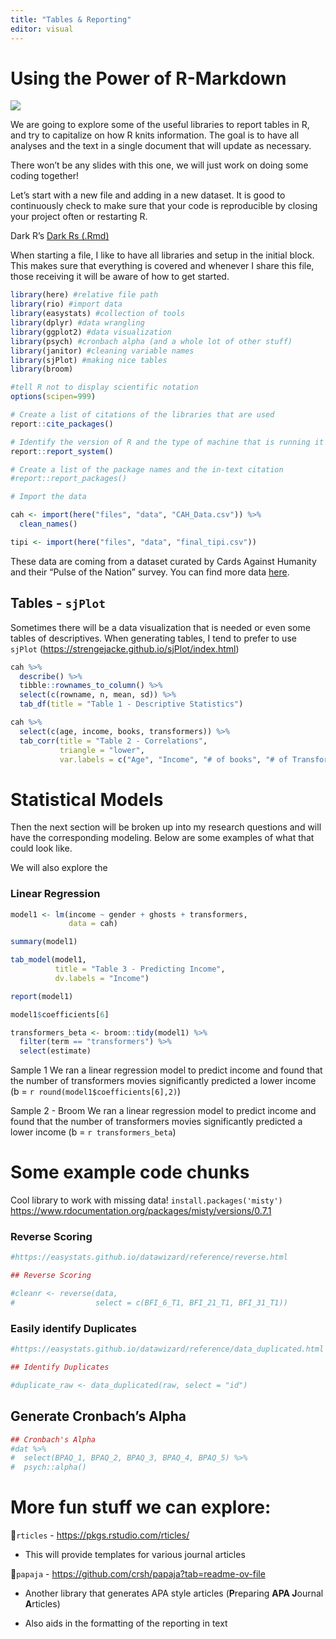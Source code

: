 ```yaml
---
title: "Tables & Reporting"
editor: visual
---
```


# Using the Power of R-Markdown

![](images/clipboard-861228540.png)

We are going to explore some of the useful libraries to report tables in R, and try to capitalize on how R knits information. The goal is to have all analyses and the text in a single document that will update as necessary.

There won't be any slides with this one, we will just work on doing some coding together!

Let's start with a new file and adding in a new dataset. It is good to continuously check to make sure that your code is reproducible by closing your project often or restarting R.

Dark R's <a href="/files/_lab-rmd/dark-rs.Rmd" download="dark-rs.Rmd">Dark Rs (.Rmd)</a>

When starting a file, I like to have all libraries and setup in the initial block. This makes sure that everything is covered and whenever I share this file, those receiving it will be aware of how to get started.

```r
library(here) #relative file path
library(rio) #import data
library(easystats) #collection of tools
library(dplyr) #data wrangling
library(ggplot2) #data visualization
library(psych) #cronbach alpha (and a whole lot of other stuff)
library(janitor) #cleaning variable names
library(sjPlot) #making nice tables
library(broom)

#tell R not to display scientific notation
options(scipen=999)

# Create a list of citations of the libraries that are used
report::cite_packages()

# Identify the version of R and the type of machine that is running it
report::report_system()

# Create a list of the package names and the in-text citation 
#report::report_packages()

# Import the data

cah <- import(here("files", "data", "CAH_Data.csv")) %>% 
  clean_names()

tipi <- import(here("files", "data", "final_tipi.csv"))
```

These data are coming from a dataset curated by Cards Against Humanity and their "Pulse of the Nation" survey. You can find more data [here](https://thepulseofthenation.com/#future){target="_blank"}.

## Tables - `sjPlot`

Sometimes there will be a data visualization that is needed or even some tables of descriptives. When generating tables, I tend to prefer to use `sjPlot` (<https://strengejacke.github.io/sjPlot/index.html>)

```r
cah %>% 
  describe() %>% 
  tibble::rownames_to_column() %>% 
  select(c(rowname, n, mean, sd)) %>% 
  tab_df(title = "Table 1 - Descriptive Statistics")
```

```r
cah %>% 
  select(c(age, income, books, transformers)) %>% 
  tab_corr(title = "Table 2 - Correlations", 
           triangle = "lower", 
           var.labels = c("Age", "Income", "# of books", "# of Transformers Movies"))
```

# Statistical Models

Then the next section will be broken up into my research questions and will have the corresponding modeling. Below are some examples of what that could look like.

We will also explore the

### Linear Regression

```r

model1 <- lm(income ~ gender + ghosts + transformers, 
             data = cah)

summary(model1)

tab_model(model1, 
          title = "Table 3 - Predicting Income", 
          dv.labels = "Income")

report(model1)

model1$coefficients[6]

transformers_beta <- broom::tidy(model1) %>% 
  filter(term == "transformers") %>% 
  select(estimate)

```

Sample 1 We ran a linear regression model to predict income and found that the number of transformers movies significantly predicted a lower income (b = `r round(model1$coefficients[6],2)`)

Sample 2 - Broom We ran a linear regression model to predict income and found that the number of transformers movies significantly predicted a lower income (b = `r transformers_beta`)

# Some example code chunks

Cool library to work with missing data! `install.packages('misty')` <https://www.rdocumentation.org/packages/misty/versions/0.7.1>

### Reverse Scoring

```r
#https://easystats.github.io/datawizard/reference/reverse.html

## Reverse Scoring

#cleanr <- reverse(data, 
#                  select = c(BFI_6_T1, BFI_21_T1, BFI_31_T1))
```

### Easily identify Duplicates

```r
#https://easystats.github.io/datawizard/reference/data_duplicated.html

## Identify Duplicates

#duplicate_raw <- data_duplicated(raw, select = "id")
```

## Generate Cronbach's Alpha

```r
## Cronbach's Alpha
#dat %>% 
#  select(BPAQ_1, BPAQ_2, BPAQ_3, BPAQ_4, BPAQ_5) %>% 
#  psych::alpha()
```

# More fun stuff we can explore:

🔗`rticles` - <https://pkgs.rstudio.com/rticles/>

-   This will provide templates for various journal articles

🔗`papaja` - <https://github.com/crsh/papaja?tab=readme-ov-file>

-   Another library that generates APA style articles (**P**reparing **APA J**ournal **A**rticles)

-   Also aids in the formatting of the reporting in text
